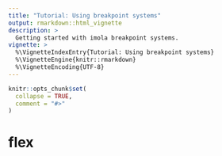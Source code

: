 ```yaml
---
title: "Tutorial: Using breakpoint systems"
output: rmarkdown::html_vignette
description: >
  Getting started with imola breakpoint systems.
vignette: >
  %\VignetteIndexEntry{Tutorial: Using breakpoint systems}
  %\VignetteEngine{knitr::rmarkdown}
  %\VignetteEncoding{UTF-8}
---
```


```r
knitr::opts_chunk$set(
  collapse = TRUE,
  comment = "#>"
)
```

# flex
